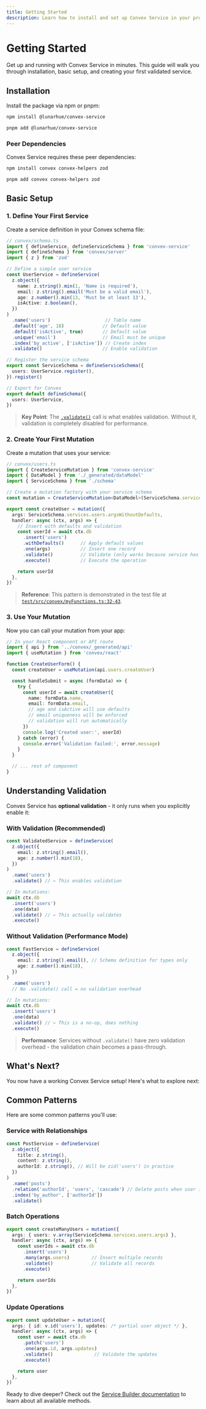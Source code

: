 ```yaml
---
title: Getting Started
description: Learn how to install and set up Convex Service in your project
---
```


# Getting Started

Get up and running with Convex Service in minutes. This guide will walk you through installation, basic setup, and creating your first validated service.

## Installation

Install the package via npm or pnpm:

```bash tab="npm"
npm install @lunarhue/convex-service
```

```bash tab="pnpm"
pnpm add @lunarhue/convex-service
```

### Peer Dependencies

Convex Service requires these peer dependencies:

```bash tab="npm"
npm install convex convex-helpers zod
```

```bash tab="pnpm"
pnpm add convex convex-helpers zod
```

## Basic Setup

### 1. Define Your First Service

Create a service definition in your Convex schema file:

```typescript
// convex/schema.ts
import { defineService, defineServiceSchema } from 'convex-service'
import { defineSchema } from 'convex/server'
import { z } from 'zod'

// Define a simple user service
const UserService = defineService(
  z.object({
    name: z.string().min(1, 'Name is required'),
    email: z.string().email('Must be a valid email'),
    age: z.number().min(13, 'Must be at least 13'),
    isActive: z.boolean(),
  })
)
  .name('users')                    // Table name
  .default('age', 18)              // Default value
  .default('isActive', true)       // Default value
  .unique('email')                 // Email must be unique
  .index('by_active', ['isActive']) // Create index
  .validate()                      // Enable validation

// Register the service schema
export const ServiceSchema = defineServiceSchema({
  users: UserService.register(),
}).register()

// Export for Convex
export default defineSchema({
  users: UserService,
})
```

> **Key Point**: The [`.validate()`](https://github.com/tristendillon/convex-service/blob/main/src/service.ts#L195-L206) call is what enables validation. Without it, validation is completely disabled for performance.

### 2. Create Your First Mutation

Create a mutation that uses your service:

```typescript
// convex/users.ts
import { CreateServiceMutation } from 'convex-service'
import { DataModel } from './_generated/dataModel'
import { ServiceSchema } from './schema'

// Create a mutation factory with your service schema
const mutation = CreateServiceMutation<DataModel>(ServiceSchema.services)

export const createUser = mutation({
  args: ServiceSchema.services.users.argsWithoutDefaults,
  handler: async (ctx, args) => {
    // Insert with defaults and validation
    const userId = await ctx.db
      .insert('users')
      .withDefaults()      // Apply default values
      .one(args)           // Insert one record
      .validate()          // Validate (only works because service has .validate())
      .execute()           // Execute the operation

    return userId
  },
})
```

> **Reference**: This pattern is demonstrated in the test file at [`test/src/convex/myFunctions.ts:32-43`](https://github.com/tristendillon/convex-service/blob/main/test/src/convex/myFunctions.ts#L32-L43).

### 3. Use Your Mutation

Now you can call your mutation from your app:

```typescript
// In your React component or API route
import { api } from '../convex/_generated/api'
import { useMutation } from 'convex/react'

function CreateUserForm() {
  const createUser = useMutation(api.users.createUser)

  const handleSubmit = async (formData) => {
    try {
      const userId = await createUser({
        name: formData.name,
        email: formData.email,
        // age and isActive will use defaults
        // email uniqueness will be enforced
        // validation will run automatically
      })
      console.log('Created user:', userId)
    } catch (error) {
      console.error('Validation failed:', error.message)
    }
  }

  // ... rest of component
}
```

## Understanding Validation

Convex Service has **optional validation** - it only runs when you explicitly enable it:

### With Validation (Recommended)

```typescript
const ValidatedService = defineService(
  z.object({
    email: z.string().email(),
    age: z.number().min(18),
  })
)
  .name('users')
  .validate() // ← This enables validation

// In mutations:
await ctx.db
  .insert('users')
  .one(data)
  .validate() // ← This actually validates
  .execute()
```

### Without Validation (Performance Mode)

```typescript
const FastService = defineService(
  z.object({
    email: z.string().email(), // Schema definition for types only
    age: z.number().min(18),
  })
)
  .name('users')
  // No .validate() call = no validation overhead

// In mutations:
await ctx.db
  .insert('users') 
  .one(data)
  .validate() // ← This is a no-op, does nothing
  .execute()
```

> **Performance**: Services without `.validate()` have zero validation overhead - the validation chain becomes a pass-through.

## What's Next?

You now have a working Convex Service setup! Here's what to explore next:

<Cards>
  <Card 
    title="Service Builder Methods" 
    description="Learn all the builder methods like .index(), .unique(), .relation()"
    href="/docs/service-builder/builder-methods" 
  />
  <Card 
    title="Database Operations" 
    description="Master insert, replace, patch, and delete operations"
    href="/docs/database-operations/insert-operations" 
  />
  <Card 
    title="Validation Deep Dive" 
    description="Understand when and how validation works"
    href="/docs/service-builder/validation-system" 
  />
  <Card 
    title="Advanced Features" 
    description="Explore relations, unique constraints, and batch operations"
    href="/docs/advanced/relations" 
  />
</Cards>

## Common Patterns

Here are some common patterns you'll use:

### Service with Relationships

```typescript
const PostService = defineService(
  z.object({
    title: z.string(),
    content: z.string(),
    authorId: z.string(), // Will be zid('users') in practice
  })
)
  .name('posts')
  .relation('authorId', 'users', 'cascade') // Delete posts when user is deleted
  .index('by_author', ['authorId'])
  .validate()
```

### Batch Operations

```typescript
export const createManyUsers = mutation({
  args: { users: v.array(ServiceSchema.services.users.args) },
  handler: async (ctx, args) => {
    const userIds = await ctx.db
      .insert('users')
      .many(args.users)        // Insert multiple records
      .validate()              // Validate all records
      .execute()

    return userIds
  },
})
```

### Update Operations

```typescript
export const updateUser = mutation({
  args: { id: v.id('users'), updates: /* partial user object */ },
  handler: async (ctx, args) => {
    const user = await ctx.db
      .patch('users')
      .one(args.id, args.updates)
      .validate()               // Validate the updates
      .execute()

    return user
  },
})
```

Ready to dive deeper? Check out the [Service Builder documentation](/docs/service-builder/defining-services) to learn about all available methods.